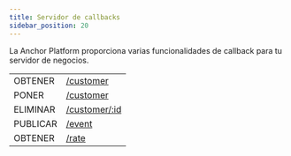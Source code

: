 ```yaml
---
title: Servidor de callbacks
sidebar_position: 20
---
```



La Anchor Platform proporciona varias funcionalidades de callback para tu servidor de negocios.

<EndpointsTable title="Callbacks">

|            |                                         |
| ---------- | --------------------------------------- |
| OBTENER    | [/customer](./get-customer.api.mdx)     |
| PONER      | [/customer](./put-customer.api.mdx)     |
| ELIMINAR   | [/customer/:id](./del-customer.api.mdx) |
| PUBLICAR   | [/event](./post-event.api.mdx)          |
| OBTENER    | [/rate](./get-rates.api.mdx)            |

</EndpointsTable>
